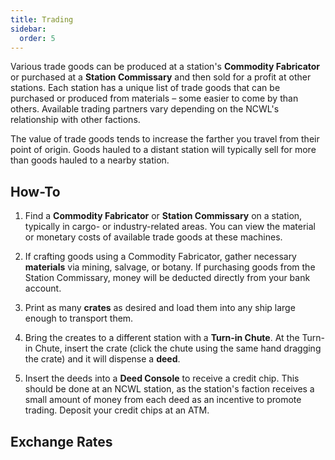 ```yaml
---
title: Trading
sidebar:
  order: 5
---
```



Various trade goods can be produced at a station's **Commodity Fabricator** or purchased at a **Station Commissary** and then sold for a profit at other stations. Each station has a unique list of trade goods that can be purchased or produced from materials – some easier to come by than others. Available trading partners vary depending on the NCWL's relationship with other factions.

The value of trade goods tends to increase the farther you travel from their point of origin. Goods hauled to a distant station will typically sell for more than goods hauled to a nearby station.

## How-To

1. Find a **Commodity Fabricator** or **Station Commissary** on a station, typically in cargo- or industry-related areas. You can view the material or monetary costs of available trade goods at these machines.

2. If crafting goods using a Commodity Fabricator, gather necessary **materials** via mining, salvage, or botany. If purchasing goods from the Station Commissary, money will be deducted directly from your bank account.

3. Print as many **crates** as desired and load them into any ship large enough to transport them.

4. Bring the creates to a different station with a **Turn-in Chute**. At the Turn-in Chute, insert the crate (click the chute using the same hand dragging the crate) and it will dispense a **deed**.

5. Insert the deeds into a **Deed Console** to receive a credit chip. This should be done at an NCWL station, as the station's faction receives a small amount of money from each deed as an incentive to promote trading. Deposit your credit chips at an ATM.


## Exchange Rates

<TradeExchangeRates />